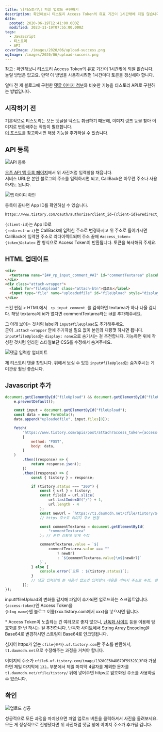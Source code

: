 ```yaml
---
title: \[티스토리\] 파일 업로드 구현하기
description: 확인해보니 티스토리 Access Token의 유효 기간이 1시간밖에 되질 않습니다. 늘릴 방법은 없고요. 만약 이 방법을 사용하시려면 1시간마다 토큰을 갱신해야 합니다. 얼마 전 제 블로그에 구현한 댓글 이미지 첨부와 비슷한 기능을 티스토리 API로 구현하는 방법입니다. 시작하기 전 기본적으로 티스토리는 모든 댓글을 텍스트 취급하기 때문에, 이미지 링크 등을 찾아 이미지로 변환해주는 작업이 필요합니다.이 포스트를 참고하시면
date:
  posted: 2020-06-19T12:41:00.000Z
  modified: 2023-11-19T07:55:00.000Z
tags:
  - JavaScript
  - 티스토리
  - API
coverImage: /images/2020/06/upload-success.png
ogImage: /images/2020/06/upload-success.png
---
```


참고 : 확인해보니 티스토리 Access Token의 유효 기간이 1시간밖에 되질 않습니다. 늘릴 방법은 없고요. 만약 이 방법을 사용하시려면 1시간마다 토큰을 갱신해야 합니다.

얼마 전 제 블로그에 구현한 [댓글 이미지 첨부](https://marshallku.com/notice/%eb%8c%93%ea%b8%80-%ec%9d%b4%eb%af%b8%ec%a7%80-%ec%b2%a8%eb%b6%80-%ec%97%85%eb%8d%b0%ec%9d%b4%ed%8a%b8)와 비슷한 기능을 티스토리 API로 구현하는 방법입니다.

## 시작하기 전

기본적으로 티스토리는 모든 댓글을 텍스트 취급하기 때문에, 이미지 링크 등을 찾아 이미지로 변환해주는 작업이 필요합니다.  
[이 포스트](https://marshallku.com/web/tips/%ed%8b%b0%ec%8a%a4%ed%86%a0%eb%a6%ac-%eb%8c%93%ea%b8%80%ec%97%90-%eb%a7%81%ed%81%ac-%eb%b0%8f-%ec%9d%b4%eb%af%b8%ec%a7%80-%ec%b6%94%ea%b0%80%ed%95%98%ea%b8%b0)를 참고하시면 해당 기능을 추가하실 수 있습니다.

## API 등록

![API 등록](/images/2020/06/api.png)

[오픈 API 앱 등록 페이지](https://www.tistory.com/guide/api/manage/register)에서 위 사진처럼 입력창을 채웁니다.  
서비스 URL은 본인 블로그의 주소를 입력하시면 되고, CallBack은 아무런 주소나 사용하셔도 됩니다.

![앱 아이디 확인](/images/2020/06/app.png)

 등록이 끝나면 App ID를 확인하실 수 있습니다.

```txt
https://www.tistory.com/oauth/authorize?client_id={client-id}&redirect_uri={redirect-uri}&response_type=token
```

`{client-id}`는 App ID로  
`{redirect-uri}`는 CallBack에 입력한 주소로 변경하시고 위 주소로 들어가시면 CallBack에 입력한 주소로 리다이렉트되며 주소 끝에 `#access_token={token}&state=` 란 형식으로 Access Token이 반환됩니다. 토큰을 복사해둬 주세요.

## HTML 업데이트

```html
<div>
  <textarea name="[##_rp_input_comment_##]" id="commentTextarea" placeholder="댓글을 입력해주세요."></textarea>
</div>
<div class="attach-wrapper">
  <label for="fileUpload" class="attach-btn">업로드</label>
  <input type="file" name="uploadedfile" id="fileUpload" style="display:none">
</div>
```

스킨 편집 > HTML에서 `_rp_input_comment_`를 검색하면 textarea가 하나 나올 겁니다. 해당 textarea에 id가 없다면 commentTextarea라는 id를 추가해주세요.

그 아래 보이는 것처럼 label과 `input#fileUpload`도 추가해주세요.  
굳이 `.attach-wrapper` 안에 추가하실 필요 없이 본인의 재량껏 하시면 됩니다.  
`input#fileUpload`는 `display: none`으로 숨기시는 걸 추천합니다. 가능하면 위에 작성한 것처럼 인라인 스타일보단 CSS를 수정해서 숨겨주세요.

![댓글 입력창 업데이트](/images/2020/06/comment-field.png)

제 티스토리 댓글 창입니다. 위에서 보실 수 있듯 `input#fileUpload`는 숨겨주시는 게 미관상 훨씬 좋습니다.

## Javascript 추가

```js
document.getElementById("fileUpload") && document.getElementById("fileUpload").addEventListener("change", (e) => {
    e.preventDefault();

    const input = document.getElementById("fileUpload");
    const data = new FormData();
    data.append("uploadedfile", input.files[0]);

    fetch(
        "https://www.tistory.com/apis/post/attach?access_token={access-token}&blogName={blog-name}&output=json",
        {
            method: "POST",
            body: data,
        }
    )
        .then((response) => {
            return response.json();
        })
        .then((response) => {
            const { tistory } = response;

            if (tistory.status === "200") {
                const { url } = tistory;
                const fileId = url.slice(
                    url.lastIndexOf("/") + 1,
                    url.length - 4
                );
                const newUrl = `https://t1.daumcdn.net/cfile/tistory/${fileId}?original`;
                // https 주소로 이미지 주소 변경

                const commentTextarea = document.getElementById(
                    "commentTextarea"
                ); // 본인 상황에 맞게 수정

                commentTextarea.value = `${
                    commentTextarea.value === ""
                        ? newUrl
                        : `${commentTextarea.value}\n${newUrl}`
                }`;
            } else {
                console.error(`오류 : ${tistory.status}`);
            }
            // 댓글 입력란에 쓴 내용이 없으면 입력란의 내용을 이미지 주소로 수정, 쓴 내용이 있으면 엔터 한 번 후 이미지 주소 입력
        });
});
```

input#fileUpload의 변화를 감지해 파일이 추가되면 업로드하는 스크립트입니다.  
`{access-token}`엔 Access Token을  
`{blog-name}`엔 블로그 이름(xxx.tistory.com에서 xxx)을 넣으시면 됩니다.

\* Access Token이 노출되는 건 여러모로 좋지 않으니, [난독화 사이트](https://obfuscator.io/) 등을 이용해 암호화를 한 번 하시는 걸 추천합니다. 난독화 사이트에서 String Array Encoding을 Base64로 변경하시면 스트링이 Base64로 인코딩됩니다.

심지어 https가 없는 `cfile{숫자}.uf.tistory.com`란 주소를 반환해서, `t1.daumcdn.net`으로 수정해주는 과정을 거쳐야 합니다.

이미지의 주소가 `cfile6.uf.tistory.com/image/1328CE504DB79F5932B13F`라 가정하면 제일 마지막에 `132…` 부분에서 제일 마지막 4글자를 제외한 문자를 `t1.daumcdn.net/cfile/tistory/` 뒤에 넣어주면 https로 암호화된 주소를 사용하실 수 있습니다.

## 확인

![업로드 성공](/images/2020/06/upload-success.png)

성공적으로 모든 과정을 마치셨으면 파일 업로드 버튼을 클릭하셔서 사진을 올려보세요.  
모든 게 정상적으로 진행됐다면 위 사진처럼 댓글 창에 이미지 주소가 추가될 겁니다.